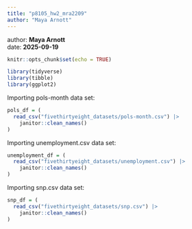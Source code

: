 ```yaml
---
title: "p8105_hw2_mra2209"
author: "Maya Arnott"
---
```


author: **Maya Arnott**   
date: **2025-09-19**

```r
knitr::opts_chunk$set(echo = TRUE)
```


```r
library(tidyverse)
library(tibble)
library(ggplot2)
```

Importing pols-month data set:
```r
pols_df = (
  read_csv("fivethirtyeight_datasets/pols-month.csv") |> 
    janitor::clean_names()
)

```

Importing unemployment.csv data set:
```r
unemployment_df = (
  read_csv("fivethirtyeight_datasets/unemployment.csv") |> 
    janitor::clean_names()
)
```

Importing snp.csv data set:
```r
snp_df = (
  read_csv("fivethirtyeight_datasets/snp.csv") |> 
    janitor::clean_names()
)
```



